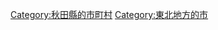 {{Commonscat|Oga, Akita}}
{{Catmore}}

{{DEFAULTSORT:Oga-shi}}
[[Category:秋田縣的市町村|Category:秋田縣的市町村]]
[[Category:東北地方的市|Category:東北地方的市]]